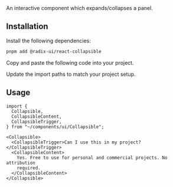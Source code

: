 
<Title>Collapsible</Title>
<Description>An interactive component which expands/collapses a panel.</Description>
<ComponentPreview id="collapsible" />

## Installation
<Steps>

<StepTitle>Install the following dependencies:</StepTitle>
<StepContent>
```bash
pnpm add @radix-ui/react-collapsible
```
</StepContent>

<StepTitle>Copy and paste the following code into your project.</StepTitle>
<StepContent>
<FileSource id="collapsible" />
</StepContent>

<StepTitle>Update the import paths to match your project setup.</StepTitle>

</Steps>

## Usage
```tsx
import {
  Collapsible,
  CollapsibleContent,
  CollapsibleTrigger,
} from "~/components/ui/Collapsible";
```
```tsx
<Collapsible>
  <CollapsibleTrigger>Can I use this in my project?</CollapsibleTrigger>
  <CollapsibleContent>
    Yes. Free to use for personal and commercial projects. No attribution
    required.
  </CollapsibleContent>
</Collapsible>
```

<Footer previousLabel="Carousel" previousHref="/docs/components/patterns/carousel" nextLabel="Data Table" nextHref="/docs/components/patterns/data-table" />
